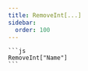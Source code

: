 ```yaml
---
title: RemoveInt[...]
sidebar:
  order: 100
---
```



<FunctDescription text="Esta função permite remover uma variável caso ela exista." />

<TitleContent title="Parâmetros:">
  <FunctParam type="string" name="VARIABLE" comment="Nome da variável." />
</TitleContent>

<TitleContent title="Exemplos:">
  <FunctExample>

    ```js
    RemoveInt["Name"]
    ```

  </FunctExample>
</TitleContent>

<TitleContent title="Retornos:">
  <FunctReturnType
    success="Retorna um boolean (true) se a variável foi removida."
    typeSuccess="bool"
    error="Retorna um boolean (false) se a variável nao foi removida ou se não existia uma variável com esse nome."
    typeError="bool"
  />
</TitleContent>
